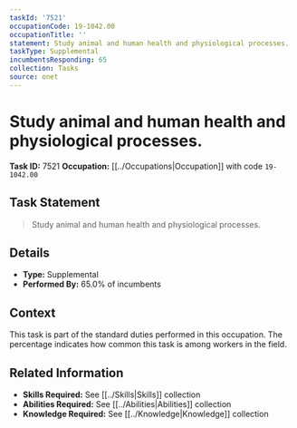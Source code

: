 ```yaml
---
taskId: '7521'
occupationCode: 19-1042.00
occupationTitle: ''
statement: Study animal and human health and physiological processes.
taskType: Supplemental
incumbentsResponding: 65
collection: Tasks
source: onet
---
```

# Study animal and human health and physiological processes.

**Task ID:** 7521
**Occupation:** [[../Occupations|Occupation]] with code `19-1042.00`

## Task Statement

> Study animal and human health and physiological processes.

## Details

- **Type:** Supplemental
- **Performed By:** 65.0% of incumbents

## Context

This task is part of the standard duties performed in this occupation. The percentage indicates how common this task is among workers in the field.

## Related Information

- **Skills Required:** See [[../Skills|Skills]] collection
- **Abilities Required:** See [[../Abilities|Abilities]] collection
- **Knowledge Required:** See [[../Knowledge|Knowledge]] collection
